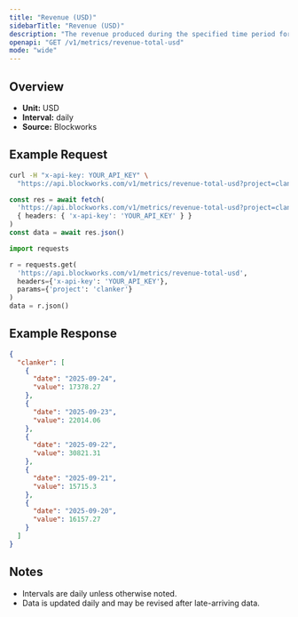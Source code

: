 ```yaml
---
title: "Revenue (USD)"
sidebarTitle: "Revenue (USD)"
description: "The revenue produced during the specified time period for given project."
openapi: "GET /v1/metrics/revenue-total-usd"
mode: "wide"
---
```


## Overview

- **Unit:** USD
- **Interval:** daily
- **Source:** Blockworks

## Example Request

<CodeGroup>

```bash cURL
curl -H "x-api-key: YOUR_API_KEY" \
  "https://api.blockworks.com/v1/metrics/revenue-total-usd?project=clanker"
```

```typescript TypeScript
const res = await fetch(
  'https://api.blockworks.com/v1/metrics/revenue-total-usd?project=clanker',
  { headers: { 'x-api-key': 'YOUR_API_KEY' } }
)
const data = await res.json()
```

```python Python
import requests

r = requests.get(
  'https://api.blockworks.com/v1/metrics/revenue-total-usd',
  headers={'x-api-key': 'YOUR_API_KEY'},
  params={'project': 'clanker'}
)
data = r.json()
```

</CodeGroup>

## Example Response

```json
{
  "clanker": [
    {
      "date": "2025-09-24",
      "value": 17378.27
    },
    {
      "date": "2025-09-23",
      "value": 22014.06
    },
    {
      "date": "2025-09-22",
      "value": 30821.31
    },
    {
      "date": "2025-09-21",
      "value": 15715.3
    },
    {
      "date": "2025-09-20",
      "value": 16157.27
    }
  ]
}
```

## Notes
- Intervals are daily unless otherwise noted.
- Data is updated daily and may be revised after late-arriving data.